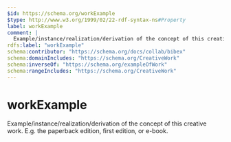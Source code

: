 ```yaml
---
$id: https://schema.org/workExample
$type: http://www.w3.org/1999/02/22-rdf-syntax-ns#Property
label: workExample
comment: |
  Example/instance/realization/derivation of the concept of this creative work. E.g. the paperback edition, first edition, or e-book.
rdfs:label: "workExample"
schema:contributor: "https://schema.org/docs/collab/bibex"
schema:domainIncludes: "https://schema.org/CreativeWork"
schema:inverseOf: "https://schema.org/exampleOfWork"
schema:rangeIncludes: "https://schema.org/CreativeWork"
---
```


# workExample

Example/instance/realization/derivation of the concept of this creative work. E.g. the paperback edition, first edition, or e-book.

